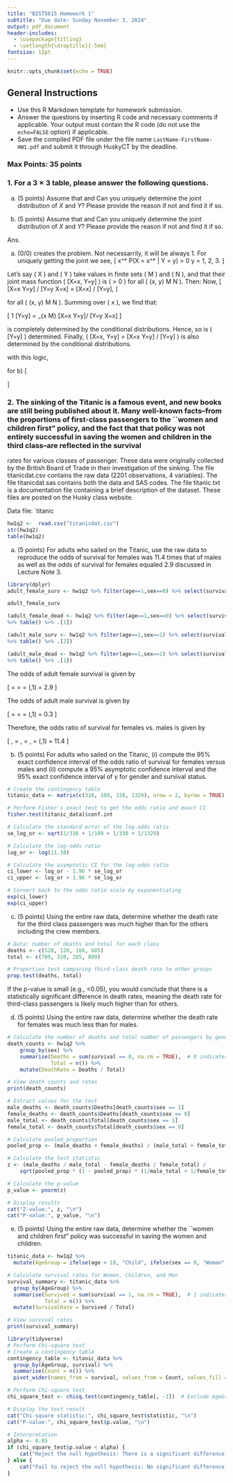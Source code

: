 ```yaml
---
title: "BIST5615 Homework 1"
subtitle: "Due date: Sunday November 3, 2024"
output: pdf_document
header-includes:
  - \usepackage{titling}
  - \setlength{\droptitle}{-5em} 
fontsize: 12pt
---
```


```r
knitr::opts_chunk$set(echo = TRUE)
```

\vspace{-1cm}

## General Instructions

* Use this R Markdown template for homework submission.
* Answer the questions by inserting R code and necessary comments if applicable. Your output must contain the R code (do not use the `echo=FALSE` option) if applicable.
* Save the compiled PDF file under the file name `LastName-FirstName-HW1.pdf` 
and submit it through HuskyCT by the deadline. 

### Max Points: 35 points

### 1. For a $3\times 3$ table, please answer the following questions.


(a) (5 points) Assume that
\begin{align*}
P(X=1|Y=1)=0.5, & \;\; P(X=2|Y=1)=0.5, \;\; P(X=3|Y=1)=0, \\
P(X=1|Y=2)=0, & \;\; P(X=2|Y=2)=0.5, \;\; P(X=3|Y=2)=0.5, \\
P(X=1|Y=3)=0.5, & \;\; P(X=2|Y=2)=0, \;\; P(X=3|Y=3)=0.5; 
\end{align*}
and 
\begin{align*}
P(Y=1|X=1)=0.5, & \;\; P(Y=2|X=1)=0.5, \;\; P(Y=3|X=1)=0, \\
P(Y=1|X=2)=0, & \;\; P(Y=2|X=2)=0.5, \;\; P(Y=3|X=2)=0.5, \\
P(Y=1|X=3)=0.5, & \;\; P(Y=2|X=3)=0, \;\; P(Y=3|X=3)=0.5. 
\end{align*}
Can you uniquely determine the joint distribution of $X$ and $Y$?
Please provide the reason if not and find it if so.

(b) (5 points) Assume that
\begin{align*}
P(X=1|Y=1)=0.5, & \;\; P(X=2|Y=1)=0.5, \;\; P(X=3|Y=1)=0, \\
P(X=1|Y=2)=0, & \;\; P(X=2|Y=2)=0.5, \;\; P(X=3|Y=2)=0.5, \\
P(X=1|Y=3)=0.3, & \;\; P(X=2|Y=3)=0.3, \;\; P(X=3|Y=3)=0.4; 
\end{align*}
and 
\begin{align*}
P(Y=1|X=1)=0.5, & \;\; P(Y=2|X=1)=0.5, \;\; P(Y=3|X=1)=0, \\
P(Y=1|X=2)=0, & \;\; P(Y=2|X=2)=0.5, \;\; P(Y=3|X=2)=0.5, \\
P(Y=1|X=3)=0.5, & \;\; P(Y=2|X=3)=0, \;\; P(Y=3|X=3)=0.5. 
\end{align*}
Can you uniquely determine the joint distribution of $X$ and $Y$?
Please provide the reason if not and find it if so.

Ans.

a) \(0/0\) creates the problem. Not necessarrily, it will be always 1. For uniquely getting the joint we see,
\[
\nexists x^* \text{ such that } P(X = x^* | Y = y) > 0 \text{ for all } y = 1, 2, 3.
\]

Let's say \( X \) and \( Y \) take values in finite sets \( M \) and \( N \), and that their joint mass function \( \mathbb{P}[X=x, Y=y] \) is \( > 0 \) for all \( (x, y) \in M \times N \). Then:
Now,
\[
\mathbb{P}[X=x \mid Y=y] / \mathbb{P}[Y=y \mid X=x] = \mathbb{P}[X=x] / \mathbb{P}[Y=y],
\]

for all \( (x, y) \in M \times N \). Summing over \( x \), we find that:

\[
1 \cdot \mathbb{P}[Y=y] = \sum_{x \in M} \mathbb{P}[X=x \mid Y=y]/ \mathbb{P}[Y=y \mid X=x]
\]

is completely determined by the conditional distributions. Hence, so is \( \mathbb{P}[Y=y] \) determined. Finally, \( \mathbb{P}[X=x, Y=y] = \mathbb{P}[X=x \mid Y=y] / \mathbb{P}[Y=y] \) is also determined by the conditional distributions.

with this logic, 

for b)
\[
\begin{array}{|c|c|c|c|}
\hline
P(X = x, Y = y) & Y = 1 & Y = 2 & Y = 3 \\
\hline
X = 1 & 0 & 0 & \frac{3}{16} \\
X = 2 & 0 & \frac{3}{16} & \frac{3}{16} \\
X = 3 & 0 & \frac{3}{16} & \frac{4}{16} \\
\hline
\end{array}
\]



### 2. The sinking of the Titanic is a famous event, and new books are still being published about it.  Many well-known facts--from the proportions of first-class passengers to the ``women and children first" policy, and the fact that that policy was not entirely successful in saving the women and children in the third class--are reflected in the survival
rates for various classes of passenger.  These data were originally
collected by the British Board of Trade in their investigation of the
sinking.  The file titanicdat.csv contains the raw data (2201 observations, 4 variables). The file titanicdat.sas contains both the data and SAS codes. 
The file titanic.txt is a documentation file containing a brief description of the dataset. These files are posted on the Husky class website.

Data file: `titanic
```r
hw1q2 <-  read.csv("titanicdat.csv") 
str(hw1q2)
table(hw1q2)
```

(a) (5 points)  For adults who sailed on the Titanic, use the raw data to reproduce the odds of
survival for females was 11.4 times that of males as well as the odds of survival for females equaled 2.9 discussed in Lecture Note 3.



```r
library(dplyr)
adult_female_surv <- hw1q2 %>% filter(age==1,sex==0) %>% select(survival)%>% table()
```
```r
adult_female_surv
```

```r
(adult_female_dead <- hw1q2 %>% filter(age==1,sex==0) %>% select(survival)
%>% table() %>% .[1])
```



```r
(adult_male_surv <- hw1q2 %>% filter(age==1,sex==1) %>% select(survival)
%>% table() %>% .[2])
```


```r
(adult_male_dead <- hw1q2 %>% filter(age==1,sex==1) %>% select(survival)
%>% table() %>% .[1])
```

The odds of adult female survival is given by

\[
\frac{\# \text{adult females survived}}{\# \text{adult females died}} = \frac{\text{adult\_female\_surv}}{\text{adult\_female\_dead}} = \frac{316}{109} = \text{round}\left(\frac{316}{109},1\right) = 2.9
\]


The odds of adult male survival is given by

\[
\frac{\# \text{adult males survived}}{\# \text{adult males died}} = \frac{\text{adult\_male\_surv}}{\text{adult\_male\_dead}} = \frac{338}{1329} = \text{round}\left(\frac{338}{1329},1\right) = 0.3
\]

Therefore, the odds ratio of survival for females vs. males is given by

\[
\frac{\# \text{adult females survived}}{\# \text{adult females died}} , \frac{\# \text{adult males survived}}{\# \text{adult males died}} = \frac{\text{adult\_female\_surv}}{\text{adult\_female\_dead}} , \frac{\text{adult\_male\_surv}}{\text{adult\_male\_dead}} = \frac{316}{109}, \frac{338}{1329} = \text{round}\left(\frac{316/109}{338/1329},1\right) = 11.4
\]




(b) (5 points) For adults who sailed on the Titanic, (i) compute the 95% exact confidence interval of the odds ratio of survival
for females versus males and (ii) compute a 95% asymptotic confidence interval and the 95% exact confidence interval of $\gamma$
for gender and survival status.

```r
# Create the contingency table
titanic_data <- matrix(c(316, 109, 338, 1329), nrow = 2, byrow = TRUE)

# Perform Fisher's exact test to get the odds ratio and exact CI
fisher.test(titanic_data)$conf.int

```

```r
# Calculate the standard error of the log-odds ratio
se_log_or <- sqrt(1/316 + 1/109 + 1/338 + 1/1329)

# Calculate the log-odds ratio
log_or <- log(11.38)

# Calculate the asymptotic CI for the log-odds ratio
ci_lower <- log_or - 1.96 * se_log_or
ci_upper <- log_or + 1.96 * se_log_or

# Convert back to the odds ratio scale by exponentiating
exp(ci_lower)
exp(ci_upper)

```


(c) (5 points) Using the entire raw data, determine whether the death rate for the third class passengers was much higher than for the others including the crew members.

```r
# Data: number of deaths and total for each class
deaths <- c(528, 120, 166, 685)
total <- c(709, 320, 285, 899)

# Proportion test comparing third-class death rate to other groups
prop.test(deaths, total)

```
If the p-value is small (e.g., <0.05), you would conclude that there is a statistically significant difference in death rates, meaning the death rate for third-class passengers is likely much higher than for others.


(d) (5 points) Using the entire raw data, determine whether the death rate for females was much less than for males.

```r
# Calculate the number of deaths and total number of passengers by gender
death_counts <- hw1q2 %>%
    group_by(sex) %>%
    summarise(Deaths = sum(survival == 0, na.rm = TRUE),  # 0 indicates death
              Total = n()) %>%
    mutate(DeathRate = Deaths / Total)

# View death counts and rates
print(death_counts)

```


```r
# Extract values for the test
male_deaths <- death_counts$Deaths[death_counts$sex == 1]
female_deaths <- death_counts$Deaths[death_counts$sex == 0]
male_total <- death_counts$Total[death_counts$sex == 1]
female_total <- death_counts$Total[death_counts$sex == 0]

# Calculate pooled proportion
pooled_prop <- (male_deaths + female_deaths) / (male_total + female_total)

# Calculate the test statistic
z <- (male_deaths / male_total - female_deaths / female_total) /
    sqrt(pooled_prop * (1 - pooled_prop) * (1/male_total + 1/female_total))

# Calculate the p-value
p_value <- pnorm(z)

# Display results
cat("Z-value:", z, "\n")
cat("P-value:", p_value, "\n")

```


(e) (5 points) Using the entire raw data, determine whether the ``women and children first" policy was successful in
    saving the women and children.
    
```r


titanic_data <- hw1q2 %>%
  mutate(AgeGroup = ifelse(age < 18, "Child", ifelse(sex == 0, "Woman", "Man")))

# Calculate survival rates for Women, Children, and Men
survival_summary <- titanic_data %>%
  group_by(AgeGroup) %>%
  summarise(Survived = sum(survival == 1, na.rm = TRUE),  # 1 indicates survival
            Total = n()) %>%
  mutate(SurvivalRate = Survived / Total)

# View survival rates
print(survival_summary)
```


```r
library(tidyverse)
# Perform Chi-square test
# Create a contingency table
contingency_table <- titanic_data %>%
  group_by(AgeGroup, survival) %>%
  summarise(Count = n()) %>%
  pivot_wider(names_from = survival, values_from = Count, values_fill = 0)

# Perform Chi-square test
chi_square_test <- chisq.test(contingency_table[, -1])  # Exclude AgeGroup column

# Display the test result
cat("Chi-square statistic:", chi_square_test$statistic, "\n")
cat("P-value:", chi_square_test$p.value, "\n")

# Interpretation
alpha <- 0.05
if (chi_square_test$p.value < alpha) {
    cat("Reject the null hypothesis: There is a significant difference in survival rates among women, children, and men.\n")
} else {
    cat("Fail to reject the null hypothesis: No significant difference in survival rates among women, children, and men.\n")
}
```
    
